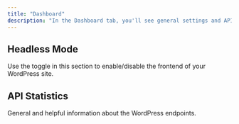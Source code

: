 ```yaml
---
title: "Dashboard"
description: "In the Dashboard tab, you'll see general settings and API statistics"
---
```


## Headless Mode

Use the toggle in this section to enable/disable the frontend of your WordPress site.

## API Statistics

General and helpful information about the WordPress endpoints.
